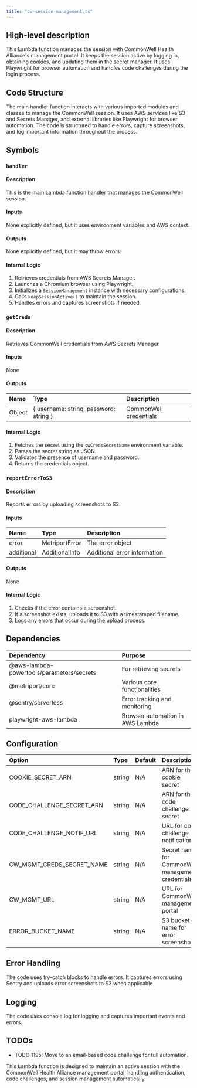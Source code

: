 ```yaml
---
title: "cw-session-management.ts"
---
```


## High-level description
This Lambda function manages the session with CommonWell Health Alliance's management portal. It keeps the session active by logging in, obtaining cookies, and updating them in the secret manager. It uses Playwright for browser automation and handles code challenges during the login process.

## Code Structure
The main handler function interacts with various imported modules and classes to manage the CommonWell session. It uses AWS services like S3 and Secrets Manager, and external libraries like Playwright for browser automation. The code is structured to handle errors, capture screenshots, and log important information throughout the process.

## Symbols

### `handler`
#### Description
This is the main Lambda function handler that manages the CommonWell session.

#### Inputs
None explicitly defined, but it uses environment variables and AWS context.

#### Outputs
None explicitly defined, but it may throw errors.

#### Internal Logic
1. Retrieves credentials from AWS Secrets Manager.
2. Launches a Chromium browser using Playwright.
3. Initializes a `SessionManagement` instance with necessary configurations.
4. Calls `keepSessionActive()` to maintain the session.
5. Handles errors and captures screenshots if needed.

### `getCreds`
#### Description
Retrieves CommonWell credentials from AWS Secrets Manager.

#### Inputs
None

#### Outputs
| Name | Type | Description |
|:-----|:-----|:------------|
| Object | \{ username: string, password: string \} | CommonWell credentials |

#### Internal Logic
1. Fetches the secret using the `cwCredsSecretName` environment variable.
2. Parses the secret string as JSON.
3. Validates the presence of username and password.
4. Returns the credentials object.

### `reportErrorToS3`
#### Description
Reports errors by uploading screenshots to S3.

#### Inputs
| Name | Type | Description |
|:-----|:-----|:------------|
| error | MetriportError | The error object |
| additional | AdditionalInfo | Additional error information |

#### Outputs
None

#### Internal Logic
1. Checks if the error contains a screenshot.
2. If a screenshot exists, uploads it to S3 with a timestamped filename.
3. Logs any errors that occur during the upload process.

## Dependencies
| Dependency | Purpose |
|:-----------|:--------|
| @aws-lambda-powertools/parameters/secrets | For retrieving secrets |
| @metriport/core | Various core functionalities |
| @sentry/serverless | Error tracking and monitoring |
| playwright-aws-lambda | Browser automation in AWS Lambda |

## Configuration
| Option | Type | Default | Description |
|:-------|:-----|:--------|:------------|
| COOKIE_SECRET_ARN | string | N/A | ARN for the cookie secret |
| CODE_CHALLENGE_SECRET_ARN | string | N/A | ARN for the code challenge secret |
| CODE_CHALLENGE_NOTIF_URL | string | N/A | URL for code challenge notifications |
| CW_MGMT_CREDS_SECRET_NAME | string | N/A | Secret name for CommonWell management credentials |
| CW_MGMT_URL | string | N/A | URL for CommonWell management portal |
| ERROR_BUCKET_NAME | string | N/A | S3 bucket name for error screenshots |

## Error Handling
The code uses try-catch blocks to handle errors. It captures errors using Sentry and uploads error screenshots to S3 when applicable.

## Logging
The code uses console.log for logging and captures important events and errors.

## TODOs
- TODO 1195: Move to an email-based code challenge for full automation.

This Lambda function is designed to maintain an active session with the CommonWell Health Alliance management portal, handling authentication, code challenges, and session management automatically.
